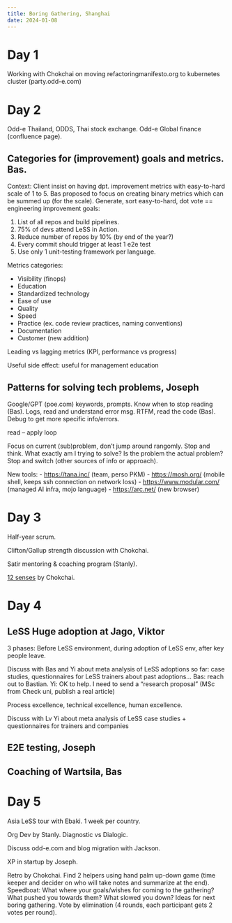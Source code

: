```yaml
---
title: Boring Gathering, Shanghai
date: 2024-01-08
---
```


# Day 1

Working with Chokchai on moving refactoringmanifesto.org to kubernetes cluster (party.odd-e.com)


# Day 2

Odd-e Thailand, ODDS, Thai stock exchange.
Odd-e Global finance (confluence page).

## Categories for (improvement) goals and metrics. Bas.

Context: Client insist on having dpt. improvement metrics with easy-to-hard scale of 1 to 5.
Bas proposed to focus on creating binary metrics which can be summed up (for the scale).
Generate, sort easy-to-hard, dot vote == engineering improvement goals:

1. List of all repos and build pipelines.
2. 75% of devs attend LeSS in Action.
3. Reduce number of repos by 10% (by end of the year?)
4. Every commit should trigger at least 1 e2e test
5. Use only 1 unit-testing framework per language.

Metrics categories:

- Visibility (finops)
- Education
- Standardized technology
- Ease of use
- Quality
- Speed
- Practice (ex. code review practices, naming conventions)
- Documentation
- Customer (new addition)

Leading vs lagging metrics (KPI, performance vs progress)

Useful side effect: useful for management education

## Patterns for solving tech problems, Joseph

Google/GPT (poe.com) keywords, prompts.
Know when to stop reading (Bas).
Logs, read and understand error msg.
RTFM, read the code (Bas).
Debug to get more specific info/errors.

read -- apply loop

Focus on current (sub)problem, don't jump around rangomly.
Stop and think.
What exactly am I trying to solve?
Is the problem the actual problem?
Stop and switch (other sources of info or approach).

New tools:
- <https://tana.inc/> (team, perso PKM)
- <https://mosh.org/> (mobile shell, keeps ssh connection on network loss)
- <https://www.modular.com/> (managed AI infra, mojo language)
- <https://arc.net/> (new browser)


# Day 3

Half-year scrum.

Clifton/Gallup strength discussion with Chokchai.

Satir mentoring & coaching program (Stanly).

[12 senses](https://thesteinerconnection.com/2022/07/21/the-12-senses/) by Chokchai.


# Day 4

## LeSS Huge adoption at Jago, Viktor

3 phases: Before LeSS environment, during adoption of LeSS env, after key people leave.

Discuss with Bas and Yi about meta analysis of LeSS adoptions so far: case studies, questionnaires for LeSS trainers about past adoptions...
Bas: reach out to Bastian.
Yi: OK to help. I need to send a "research proposal" (MSc from Check uni, publish a real article)

Process excellence, technical excellence, human excellence.

Discuss with Lv Yi about meta analysis of LeSS case studies + questionnaires for trainers and companies


## E2E testing, Joseph

## Coaching of Wartsila, Bas


# Day 5

Asia LeSS tour with Ebaki. 1 week per country. 

Org Dev by Stanly. Diagnostic vs Dialogic.

Discuss odd-e.com and blog migration with Jackson.

XP in startup by Joseph.

Retro by Chokchai.
Find 2 helpers using hand palm up-down game (time keeper and decider on who will take notes and summarize at the end).
Speedboat: What where your goals/wishes for coming to the gathering? What pushed you towards them? What slowed you down? Ideas for next boring gathering. Vote by elimination (4 rounds, each participant gets 2 votes per round).
